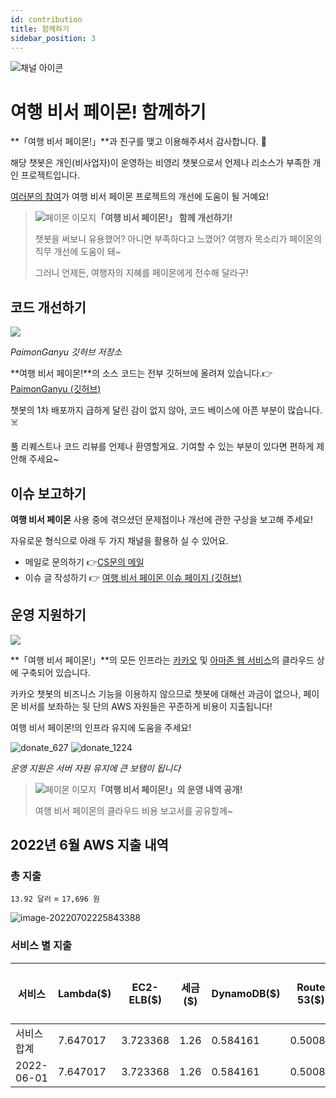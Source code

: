 ```yaml
---
id: contribution
title: 함께하기
sidebar_position: 3
---
```




![채널 아이콘](resources\kakao_channel_icon_100_100.png)

# 여행 비서 페이몬! 함께하기

<TOCInline toc={toc} />


**「여행 비서 페이몬!」**과 친구를 맺고 이용해주셔서 감사합니다. :tada: 

해당 챗봇은 개인(비사업자)이 운영하는 비영리 챗봇으로서 언제나 리소스가 부족한 개인 프로젝트입니다. 

<u>여러분의 참여</u>가 여행 비서 페이몬 프로젝트의 개선에 도움이 될 거예요!

> ![페이몬 이모지](resources\kakao_channel_icon_50_50.png)**「여행 비서 페이몬!」 함께 개선하기!**
>
> 챗봇을 써보니 유용했어? 아니면 부족하다고 느꼈어? 여행자 목소리가 페이몬의 직무 개선에 도움이 돼~ 
>
> 그러니 언제든, 여행자의 지혜를 페이몬에게 전수해 달라구!

## 코드 개선하기

![](resources\operation\paimonganyu_repo.png)

*PaimonGanyu 깃허브 저장소* 



**여행 비서 페이몬!**의 소스 코드는 전부 깃허브에 올려져 있습니다.​ :point_right: [PaimonGanyu (깃허브)](https://github.com/binchoo/paimonganyu)



챗봇의 1차 배포까지 급하게 달린 감이 없지 않아, 코드 베이스에 아픈 부분이 많습니다. :skull_and_crossbones:

풀 리퀘스트나 코드 리뷰를 언제나 환영할게요. 기여할 수 있는 부분이 있다면 편하게 제안해 주세요~

## 이슈 보고하기

**여행 비서 페이몬** 사용 중에 겪으셨던 문제점이나 개선에 관한 구상을 보고해 주세요! 

자유로운 형식으로 아래 두 가지 채널을 활용하 실 수 있어요.

- 메일로 문의하기 :point_right:[CS문의 메일](mailto:genshinjobcs@gmail.com)
- 이슈 글 작성하기 :point_right: [여행 비서 페이몬 이슈 페이지 (깃허브)](https://github.com/binchoo/paimonganyu-doc)

## 운영 지원하기

![](resources\operation\paimonganyu_aws_arch.png)

**「여행 비서 페이몬!」**의 모든 인프라는 [카카오](https://i.kakao.com/) 및 [아마존 웹 서비스](https://aws.amazon.com/ko/?nc2=h_lg)의 클라우드 상에 구축되어 있습니다.

카카오 챗봇의 비즈니스 기능을 이용하지 않으므로 챗봇에 대해선 과금이 없으나, 페이몬 비서를 보좌하는 뒷 단의 AWS 자원들은 꾸준하게 비용이 지출됩니다!

여행 비서 페이몬!의 인프라 유지에 도움을 주세요!

![donate_627](resources\operation\donate_627.png) ![donate_1224](resources\operation\donate_1224.png)

 *운영 지원은 서버 자원 유지에 큰 보탬이 됩니다*



 > ![페이몬 이모지](resources\kakao_channel_icon_50_50.png)**「여행 비서 페이몬!」의 운영 내역 공개!**
>
> 여행 비서 페이몬의 클라우드 비용 보고서를 공유할께~

## 2022년 6월 AWS 지출 내역

### 총 지출

`13.92 달러` = `17,696 원`

![image-20220702225843388](resources\operation\cost_june.png)

### 서비스 별 지출

| 서비스      | Lambda($) | EC2-ELB($) | 세금($) | DynamoDB($) | Route 53($) | Relational Database Service($) | SQS($)  | S3($)    | CloudWatch($) | Glue($) | Key Management Service($) | API Gateway($) | ElastiCache($) | EC2-기타($) | EC2-인스턴스($) | SNS($) | 총 비용 ($) |
| ----------- | --------- | ---------- | ------- | ----------- | ----------- | ------------------------------ | ------- | -------- | ------------- | ------- | ------------------------- | -------------- | -------------- | ----------- | --------------- | ------ | ----------- |
| 서비스 합계 | 7.647017  | 3.723368   | 1.26    | 0.584161    | 0.50084     | 0.108174                       | 0.07163 | 0.024161 | 0.00054       | 0       | 0                         | 0              | 0              | 0           | 0               | 0      | 13.91989    |
| 2022-06-01  | 7.647017  | 3.723368   | 1.26    | 0.584161    | 0.50084     | 0.108174                       | 0.07163 | 0.024161 | 0.00054       | 0       | 0                         | 0              | 0              | 0           | 0               | 0      | 13.91989    |